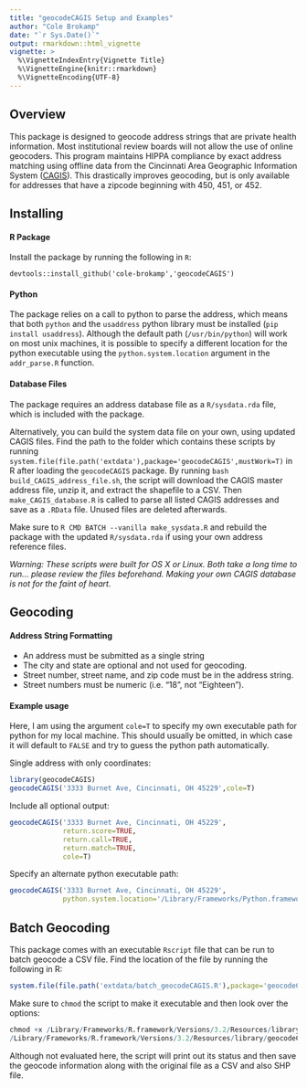 ```yaml
---
title: "geocodeCAGIS Setup and Examples"
author: "Cole Brokamp"
date: "`r Sys.Date()`"
output: rmarkdown::html_vignette
vignette: >
  %\VignetteIndexEntry{Vignette Title}
  %\VignetteEngine{knitr::rmarkdown}
  %\VignetteEncoding{UTF-8}
---
```

## Overview

This package is designed to geocode address strings that are private health information.  Most institutional review boards will not allow the use of online geocoders. This program maintains HIPPA compliance by exact address matching using offline data from the Cincinnati Area Geographic Information System ([CAGIS](http://cagismaps.hamilton-co.org/cagisportal)). This drastically improves geocoding, but is only available for addresses that have a zipcode beginning with 450, 451, or 452. 
    
## Installing

#### R Package

Install the package by running the following in `R`:

`devtools::install_github('cole-brokamp','geocodeCAGIS')`

#### Python

The package relies on a call to python to parse the address, which means that both `python` and the `usaddress` python library must be installed (`pip install usaddress`). Although the default path (`/usr/bin/python`) will work on most unix machines, it is possible to  specify a different location for the python executable using the `python.system.location` argument in the `addr_parse.R` function. 

#### Database Files

The package requires an address database file as a `R/sysdata.rda` file, which is included with the package.

Alternatively, you can build the system data file on your own, using updated CAGIS files.  Find the path to the folder which contains these scripts by running `system.file(file.path('extdata'),package='geocodeCAGIS',mustWork=T)` in R after loading the `geocodeCAGIS` package. By running `bash build_CAGIS_address_file.sh`, the script will download the CAGIS master address file, unzip it, and extract the shapefile to a CSV. Then `make_CAGIS_database.R` is called to parse all listed CAGIS addresses and save as a `.RData` file. Unused files are deleted afterwards. 

Make sure to `R CMD BATCH --vanilla make_sysdata.R` and rebuild the package with the updated `R/sysdata.rda` if using your own address reference files.

*Warning: These scripts were built for OS X or Linux. Both take a long time to run... please review the files beforehand. Making your own CAGIS database is not for the faint of heart.*

## Geocoding

#### Address String Formatting

- An address must be submitted as a single string
- The city and state are optional and not used for geocoding. 
- Street number, street name, and zip code must be in the address string. 
- Street numbers must be numeric (i.e. "18", not "Eighteen").

#### Example usage

Here, I am using the argument `cole=T` to specify my own executable path for python for my local machine. This should usually be omitted, in which case it will default to `FALSE` and try to guess the python path automatically.

Single address with only coordinates:
```r
library(geocodeCAGIS)
geocodeCAGIS('3333 Burnet Ave, Cincinnati, OH 45229',cole=T)
```

Include all optional output:
```r
geocodeCAGIS('3333 Burnet Ave, Cincinnati, OH 45229',
             return.score=TRUE,
             return.call=TRUE,
             return.match=TRUE,
             cole=T)
```

Specify an alternate python executable path:
```r
geocodeCAGIS('3333 Burnet Ave, Cincinnati, OH 45229',
             python.system.location='/Library/Frameworks/Python.framework/Versions/2.7/bin/python')
```

## Batch Geocoding

This package comes with an executable `Rscript` file that can be run to batch geocode a CSV file.  Find the location of the file by running the following in R:
```r
system.file(file.path('extdata/batch_geocodeCAGIS.R'),package='geocodeCAGIS')
```

Make sure to `chmod` the script to make it executable and then look over the options:

```r
chmod +x /Library/Frameworks/R.framework/Versions/3.2/Resources/library/geocodeCAGIS/extdata/batch_geocodeCAGIS.R
/Library/Frameworks/R.framework/Versions/3.2/Resources/library/geocodeCAGIS/extdata/batch_geocodeCAGIS.R --help
```

Although not evaluated here, the script will print out its status and then save the geocode information along with the original file as a CSV and also SHP file.

